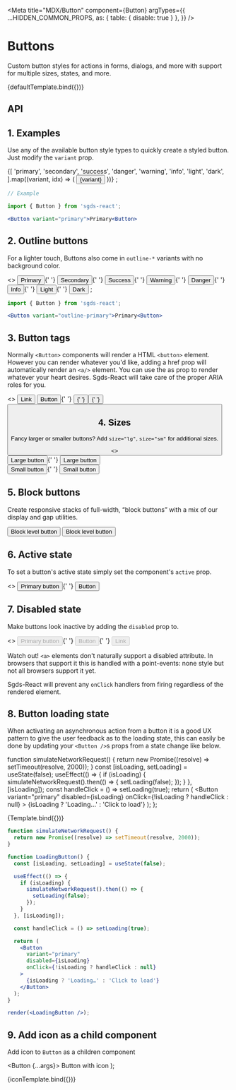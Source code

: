 
<Meta
  title="MDX/Button"
  component={Button}
  argTypes={{
    ...HIDDEN_COMMON_PROPS,
    as: { table: { disable: true } },
  }}
/>

# Buttons

Custom button styles for actions in forms, dialogs, and more with support for multiple sizes, states, and more.


<Canvas>
  <Story name="Default">{defaultTemplate.bind({})}</Story>
</Canvas>

## API 

<ArgsTable story="Default" />

## 1. Examples

Use any of the available button style types to quickly create a styled button. Just modify the `variant` prop.

<Canvas>
  <Story name="Basic">
    {[
      'primary',
      'secondary',
      'success',
      'danger',
      'warning',
      'info',
      'light',
      'dark',
    ].map((variant, idx) => (
      <Button className="m-1" key={idx} variant={variant}>
        {variant}
      </Button>
    ))}
    ;
  </Story>
</Canvas>

```jsx
// Example

import { Button } from 'sgds-react';

<Button variant="primary">Primary<Button>
```

## 2. Outline buttons

For a lighter touch, Buttons also come in `outline-*` variants with no background color.

<Canvas withSource="open">
  <Story name="Outline buttons">
    <>
      <Button variant="outline-primary">Primary</Button>{' '}
      <Button variant="outline-secondary">Secondary</Button>{' '}
      <Button variant="outline-success">Success</Button>{' '}
      <Button variant="outline-warning">Warning</Button>{' '}
      <Button variant="outline-danger">Danger</Button>{' '}
      <Button variant="outline-info">Info</Button>{' '}
      <Button variant="outline-light">Light</Button>{' '}
      <Button variant="outline-dark">Dark</Button>
    </>
    ;
  </Story>
</Canvas>

```jsx
import { Button } from 'sgds-react';

<Button variant="outline-primary">Primary<Button>
```

## 3. Button tags

Normally `<Button>` components will render a HTML `<button>` element. However you can render whatever you'd like, adding a href prop will automatically render an `<a/>` element.
You can use the as prop to render whatever your heart desires. Sgds-React will take care of the proper ARIA roles for you.

<Canvas withSource="open">
  <Story name="Button tags">
    <>
      <Button href="#">Link</Button> <Button type="submit">Button</Button>{' '}
      <Button as="input" type="button" value="Input" />{' '}
      <Button as="input" type="submit" value="Submit" />{' '}
      <Button as="input" type="reset" value="Reset" />
    </>
  </Story>
</Canvas>

## 4. Sizes

Fancy larger or smaller buttons? Add `size="lg"`, `size="sm"` for additional sizes.

<Canvas withSource="open">
  <Story name="Button sizes">
    <>
      <div className="mb-2">
        <Button variant="primary" size="lg">
          Large button
        </Button>{' '}
        <Button variant="secondary" size="lg">
          Large button
        </Button>
      </div>
      <div>
        <Button variant="primary" size="sm">
          Small button
        </Button>{' '}
        <Button variant="secondary" size="sm">
          Small button
        </Button>
      </div>
    </>
  </Story>
</Canvas>

## 5. Block buttons

Create responsive stacks of full-width, “block buttons” with a mix of our display and gap utilities.

<Canvas withSource="open">
  <Story name="Block buttons">
    <div className="d-grid gap-2">
      <Button variant="primary" size="lg">
        Block level button
      </Button>
      <Button variant="secondary" size="lg">
        Block level button
      </Button>
    </div>
  </Story>
</Canvas>

## 6. Active state

To set a button's active state simply set the component's `active` prop.

<Canvas withSource="open">
  <Story name="Active state">
    <>
      <Button variant="primary" active>
        Primary button
      </Button>{' '}
      <Button variant="secondary" active>
        Button
      </Button>
    </>
  </Story>
</Canvas>

## 7. Disabled state

Make buttons look inactive by adding the `disabled` prop to.

<Canvas withSource="open">
  <Story name="Disabled state">
    <>
      <Button variant="primary" disabled>
        Primary button
      </Button>{' '}
      <Button variant="secondary" disabled>
        Button
      </Button>{' '}
      <Button href="#" variant="secondary" disabled>
        Link
      </Button>
    </>
  </Story>
</Canvas>

Watch out! `<a>` elements don't naturally support a disabled attribute. In browsers that support it this is handled with a point-events: none style but not all browsers support it yet.

Sgds-React will prevent any `onClick` handlers from firing regardless of the rendered element.

## 8. Button loading state

When activating an asynchronous action from a button it is a good UX pattern to give the user feedback as to the loading state, this can easily be done by updating your `<Button />`s props from a state change like below.

  function simulateNetworkRequest() {
    return new Promise((resolve) => setTimeout(resolve, 2000));
  }
  const [isLoading, setLoading] = useState(false);
  useEffect(() => {
    if (isLoading) {
      simulateNetworkRequest().then(() => {
        setLoading(false);
      });
    }
  }, [isLoading]);
  const handleClick = () => setLoading(true);
  return (
    <Button
      variant="primary"
      disabled={isLoading}
      onClick={!isLoading ? handleClick : null}
    >
      {isLoading ? 'Loading…' : 'Click to load'}
    </Button>
  );
};

<Canvas>
  <Story name="Button loading state">{Template.bind({})}</Story>
</Canvas>

```jsx
function simulateNetworkRequest() {
  return new Promise((resolve) => setTimeout(resolve, 2000));
}

function LoadingButton() {
  const [isLoading, setLoading] = useState(false);

  useEffect(() => {
    if (isLoading) {
      simulateNetworkRequest().then(() => {
        setLoading(false);
      });
    }
  }, [isLoading]);

  const handleClick = () => setLoading(true);

  return (
    <Button
      variant="primary"
      disabled={isLoading}
      onClick={!isLoading ? handleClick : null}
    >
      {isLoading ? 'Loading…' : 'Click to load'}
    </Button>
  );
}

render(<LoadingButton />);
```

## 9. Add icon as a child component

Add icon to `Button` as a children component

  <Button {...args}>
    <i className="bi bi-arrow-90deg-left"></i> Button with icon
  </Button>
);

<Canvas>
  <Story name="Button with icon">{iconTemplate.bind({})}</Story>
</Canvas>

